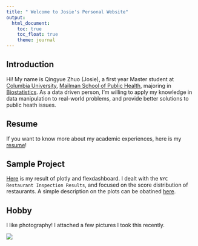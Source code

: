 ```yaml
---
title: " Welcome to Josie's Personal Website"
output: 
  html_document:
    toc: true
    toc_float: true
    theme: journal
---
```


## Introduction

Hi! My name is Qingyue Zhuo (Josie), a first year Master student at [Columbia University](https://www.columbia.edu/), [Mailman School of Public Health](http://www.publichealth.columbia.edu/), majoring in [Biostatistics](http://www.publichealth.columbia.edu/academics/departments/biostatistics). As a data driven person, I'm willing to apply my knowledge in data manipulation to real-world problems, and provide better solutions to public heath issues.

## Resume

If you want to know more about my academic experiences, here is my [resume](resume.html)!

## Sample Project

[Here](dashboard.html) is my result of plotly and flexdashboard. I dealt with the `NYC Restaurant Inspection Results`, and focused on the score distribution of restaurants. A simple description on the plots can be obatined [here](plotly.html).

## Hobby

I like photography! I attached a few pictures I took this recently.\

![](Josie_Photos.jpg)